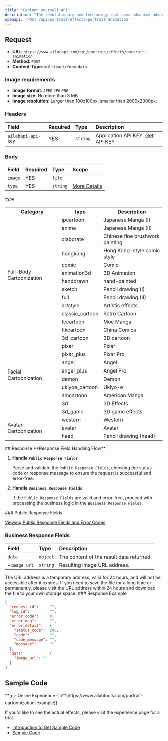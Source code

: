 ```yaml
---
title: "Cartoon yourself API"
description: "The revolutionary new technology that uses advanced adversarial generation network technology to create highly cute cartoon faces with artistic aesthetics for users. With multi-dimensional retention of user characteristics, you can get the effect of a thousand faces! Choose from a variety of cartoon effects including Pixar, 3D, angel, devil, ukiyo-e, American comic, pop, Japanese comic, Chinese comic, retro comic, moe comic, hand-drawn, pencil drawing, and art effects. With Cartoon Yourself, you can turn any picture into a cartoon and add a unique touch of art to your photos. Get creative and cartoon yourself today!"
openapi: 'POST /api/portrait/effects/portrait-animation'
---
```


## Request

- **URL**: `https://www.ailabapi.com/api/portrait/effects/portrait-animation`
- **Method**: `POST`
- **Content-Type**: `multipart/form-data`

### Image requirements

- **Image format**: `JPEG` `JPG` `PNG`
- **Image size**: No more than 3 MB.
- **Image resolution**: Larger than 100x100px, smaller than 2000x2000px.

### Headers

| Field              | Required | Type     | Description                                        |
|:-------------------|:---------|:---------|:---------------------------------------------------|
| `ailabapi-api-key` | YES      | `string` | Application API KEY. [Get API KEY](/doc/get-api-key) |

### Body

| Field   | Required | Type     | Scope                 |
|:--------|:---------|:---------|:----------------------|
| `image` | YES      | `file`   |                       |
| `type`  | YES      | `string` | [More Details](#type) |

#### `type` 

<table className="border border-collapse border-gray-300">
  <tr>
    <th className="border border-gray-300">Category</th>
    <th className="border border-gray-300">type</th>
    <th className="border border-gray-300">Description</th>
  </tr>
  <tr>
    <td rowSpan="13" className="border border-gray-300">Full-Body Cartoonization</td>
    <td className="border border-gray-300">jpcartoon</td>
    <td className="border border-gray-300">Japanese Manga (I)</td>
  </tr>
  <tr>
    <td className="border border-gray-300">anime</td>
    <td className="border border-gray-300">Japanese Manga (II)</td>
  </tr>
  <tr>
    <td className="border border-gray-300">claborate</td>
    <td className="border border-gray-300">Chinese fine brushwork painting</td>
  </tr>
  <tr>
    <td className="border border-gray-300">hongkong</td>
    <td className="border border-gray-300">Hong Kong-style comic style</td>
  </tr>
  <tr>
    <td className="border border-gray-300">comic</td>
    <td className="border border-gray-300">Comic</td>
  </tr>
  <tr>
    <td className="border border-gray-300">animation3d</td>
    <td className="border border-gray-300">3D Animation</td>
  </tr>
  <tr>
    <td className="border border-gray-300">handdrawn</td>
    <td className="border border-gray-300">hand-painted</td>
  </tr>
  <tr>
    <td className="border border-gray-300">sketch</td>
    <td className="border border-gray-300">Pencil drawing (I)</td>
  </tr>
  <tr>
    <td className="border border-gray-300">full</td>
    <td className="border border-gray-300">Pencil drawing (II)</td>
  </tr>
  <tr>
    <td className="border border-gray-300">artstyle</td>
    <td className="border border-gray-300">Artistic effects</td>
  </tr>
  <tr>
    <td className="border border-gray-300">classic_cartoon</td>
    <td className="border border-gray-300">Retro Cartoon</td>
  </tr>
  <tr>
    <td className="border border-gray-300">tccartoon</td>
    <td className="border border-gray-300">Moe Manga</td>
  </tr>
  <tr>
    <td className="border border-gray-300">hkcartoon</td>
    <td className="border border-gray-300">China Comics</td>
  </tr>

  <tr>
    <td rowSpan="10" className="border border-gray-300">Facial Cartoonization</td>
    <td className="border border-gray-300">3d_cartoon</td>
    <td className="border border-gray-300">3D cartoon</td>
  </tr>
  <tr>
    <td className="border border-gray-300">pixar</td>
    <td className="border border-gray-300">Pixar</td>
  </tr>
  <tr>
    <td className="border border-gray-300">pixar_plus</td>
    <td className="border border-gray-300">Pixar Pro</td>
  </tr>
  <tr>
    <td className="border border-gray-300">angel</td>
    <td className="border border-gray-300">Angel</td>
  </tr>
  <tr>
    <td className="border border-gray-300">angel_plus</td>
    <td className="border border-gray-300">Angel Pro</td>
  </tr>
  <tr>
    <td className="border border-gray-300">demon</td>
    <td className="border border-gray-300">Demon</td>
  </tr>
  <tr>
    <td className="border border-gray-300">ukiyoe_cartoon</td>
    <td className="border border-gray-300">Ukiyo-e</td>
  </tr>
  <tr>
    <td className="border border-gray-300">amcartoon</td>
    <td className="border border-gray-300">American Manga</td>
  </tr>
  <tr>
    <td className="border border-gray-300">3d</td>
    <td className="border border-gray-300">3D Effects</td>
  </tr>
  <tr>
    <td className="border border-gray-300">3d_game</td>
    <td className="border border-gray-300">3D game effects</td>
  </tr>

  <tr>
    <td rowSpan="3" className="border border-gray-300">Avatar Cartoonization</td>
    <td className="border border-gray-300">western</td>
    <td className="border border-gray-300">Western</td>
  </tr>
  <tr>
    <td className="border border-gray-300">avatar</td>
    <td className="border border-gray-300">Avatar</td>
  </tr>
  <tr>
    <td className="border border-gray-300">head</td>
    <td className="border border-gray-300">Pencil drawing (head)</td>
  </tr>

</table>
## Response
<Warning>
**Response Field Handling Flow**

1. **Handle `Public Response Fields`**

   Parse and validate the `Public Response Fields`, checking the status code or response message to ensure the request is successful and error-free.

2. **Handle `Business Response Fields`**

   If the `Public Response Fields` are valid and error-free, proceed with processing the business logic in the `Business Response Fields`.
</Warning>
### Public Response Fields

<a href="/docs/response-description" target="_blank">Viewing Public Response Fields and Error Codes</a>

### Business Response Fields

| Field        | Type     | Description                              |
|:-------------|:---------|:-----------------------------------------|
| `data`       | `object` | The content of the result data returned. |
| +`image_url` | `string` | Resulting image URL address.             |
<Tip>
The URL address is a temporary address, valid for 24 hours, and will not be accessible after it expires. If you need to save the file for a long time or permanently, please visit the URL address within 24 hours and download the file to your own storage space.
</Tip>
### Response Example

```json
{
  "request_id":     "",
  "log_id":         "",
  "error_code":     0,
  "error_msg":      "",
  "error_detail":   {
    "status_code":  200,
    "code":         "",
    "code_message": "",
    "message":      ""
  },
  "data":           {
    "image_url": ""
  }
}
```

## Sample Code
<Tip>
**[👉 Online Experience 👈**(https://www.ailabtools.com/portrait-cartoonization-example)]

If you'd like to see the actual effects, please visit the experience page for a trial.
</Tip>
- [Introduction to Get Sample Code](get-sample-code)
- [Sample Code][PostmanURL]

[PostmanURL]: https://documenter.getpostman.com/view/26387069/2s93JxqgHE#61918668-cec5-45d4-b462-24f51c56fc3a